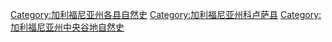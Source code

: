 [[Category:加利福尼亚州各县自然史|Category:加利福尼亚州各县自然史]]
[[Category:加利福尼亚州科卢萨县|Category:加利福尼亚州科卢萨县]]
[[Category:加利福尼亚州中央谷地自然史|Category:加利福尼亚州中央谷地自然史]]